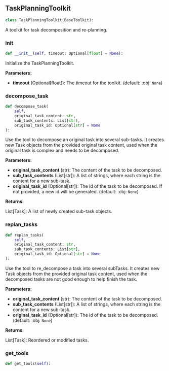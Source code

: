 <a id="camel.toolkits.task_planning_toolkit"></a>

<a id="camel.toolkits.task_planning_toolkit.TaskPlanningToolkit"></a>

## TaskPlanningToolkit

```python
class TaskPlanningToolkit(BaseToolkit):
```

A toolkit for task decomposition and re-planning.

<a id="camel.toolkits.task_planning_toolkit.TaskPlanningToolkit.__init__"></a>

### __init__

```python
def __init__(self, timeout: Optional[float] = None):
```

Initialize the TaskPlanningToolkit.

**Parameters:**

- **timeout** (Optional[float]): The timeout for the toolkit. (default: :obj: `None`)

<a id="camel.toolkits.task_planning_toolkit.TaskPlanningToolkit.decompose_task"></a>

### decompose_task

```python
def decompose_task(
    self,
    original_task_content: str,
    sub_task_contents: List[str],
    original_task_id: Optional[str] = None
):
```

Use the tool to decompose an original task into several sub-tasks.
It creates new Task objects from the provided original task content,
used when the original task is complex and needs to be decomposed.

**Parameters:**

- **original_task_content** (str): The content of the task to be decomposed.
- **sub_task_contents** (List[str]): A list of strings, where each string is the content for a new sub-task.
- **original_task_id** (Optional[str]): The id of the task to be decomposed. If not provided, a new id will be generated. (default: :obj: `None`)

**Returns:**

  List[Task]: A list of newly created sub-task objects.

<a id="camel.toolkits.task_planning_toolkit.TaskPlanningToolkit.replan_tasks"></a>

### replan_tasks

```python
def replan_tasks(
    self,
    original_task_content: str,
    sub_task_contents: List[str],
    original_task_id: Optional[str] = None
):
```

Use the tool to re_decompose a task into several subTasks.
It creates new Task objects from the provided original task content,
used when the decomposed tasks are not good enough to help finish
the task.

**Parameters:**

- **original_task_content** (str): The content of the task to be decomposed.
- **sub_task_contents** (List[str]): A list of strings, where each string is the content for a new sub-task.
- **original_task_id** (Optional[str]): The id of the task to be decomposed. (default: :obj: `None`)

**Returns:**

  List[Task]: Reordered or modified tasks.

<a id="camel.toolkits.task_planning_toolkit.TaskPlanningToolkit.get_tools"></a>

### get_tools

```python
def get_tools(self):
```
